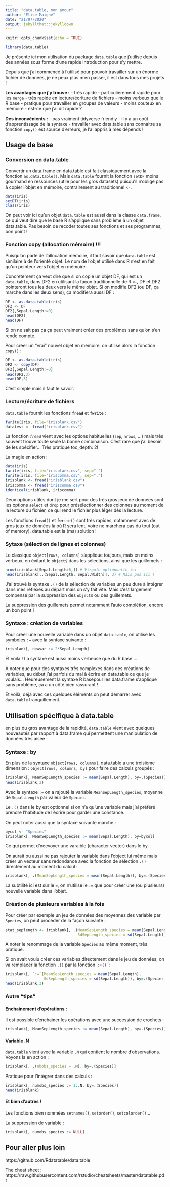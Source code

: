 ```yaml
---
title: "data.table, mon amour"
author: "Elise Maigné"
date: "21/07/2020"
output: jekyllthat::jekylldown
---
```


```r
knitr::opts_chunk$set(echo = TRUE)
```

```r
library(data.table)
```

Je présente ici mon utilisation du package `data.table` que j'utilise depuis des années sous forme d'une rapide introduction pour s'y mettre. 

Depuis que j'ai commencé à l'utilisé pour pouvoir travailler sur un énorme fichier de données, 
je ne peux plus m'en passer, il est dans tous mes projets !

**Les avantages que j'y trouve :**
 - très rapide
 - particulièrement rapide pour les `merge`
 - très rapide en lecture/écriture de fichiers
 - moins verbeux que le R base
 - pratique pour travailler en groupes de valeurs
 - moins couteux en mémoire
 - est-ce que j'ai dit rapide ?
 
**Des inconvénients :**
 - pas vraiment tidyverse friendly
 - il y a un coût d'apprentissage de la syntaxe
 - travailler avec data.table sans connaitre sa fonction `copy()` est source d'erreurs, je l'ai appris à mes dépends ! 

## Usage de base

### Conversion en data.table

Convertir un data.frame en data.table est fait classiquement avec la fonction `as.data.table()`. 
Mais `data.table` fournit la fonction `setDF` moins gourmand en ressources (utile pour les gros datasets) puisqu'il n'oblige pas à copier l'objet en mémoire, contrairement au traditionnel `<-`.

```r
data(iris)
setDT(iris)
class(iris)
```
On peut voir ici qu'un objet `data.table` est aussi dans la classe `data.frame`, ce qui veut dire que le base R s'applique sans problème à un objet data.table. Pas besoin de recoder toutes ses fonctions et ses programmes, bon point !

### Fonction copy (allocation mémoire) !!!

Puisqu'on parle de l'allocation mémoire, il faut savoir que `data.table` est similaire à de l'orienté objet. 
Le nom de l'objet utilisé dans R n'est en fait qu'un pointeur vers l'objet en mémoire. 

Concrètement ça veut dire que si on copie un objet DF, qui est un `data.table`, dans DF2 en utilisant la façon traditionnelle de R `<-`, DF et DF2 pointeront tous les deux vers le même objet. Si on modifie DF2 (ou DF, ça marche dans les deux sens), ça modifiera aussi DF :

```r
DF <- as.data.table(iris)
DF2 <- DF
DF2[,Sepal.Length:=0]
head(DF2)
head(DF)
```

Si on ne sait pas ça ça peut vraiment créer des problèmes sans qu'on s'en rende compte. 

Pour créer un "vrai"  nouvel objet en mémoire, on utilise alors la fonction `copy()` :

```r
DF <- as.data.table(iris)
DF2 <- copy(DF)
DF2[,Sepal.Length:=0]
head(DF2,3)
head(DF,3)
```

C'est simple mais il faut le savoir.

### Lecture/écriture de fichiers

`data.table` fournit les fonctions **`fread`** et **`fwrite`** :

```r
fwrite(iris, file="irisblank.csv")
datatest <- fread("irisblank.csv")
```

La fonction *`fread`* vient avec les options habituelles (`sep`, `nrows`, ...) mais très souvent trouve toute seule la bonne combinaison. C'est rare que j'ai besoin de les spécifier... Très pratique toc_depth: 2!

La magie en action :

```r
data(iris)
fwrite(iris, file="irisblank.csv", sep=" ")
fwrite(iris, file="iriscomma.csv", sep=",")
irisblank <- fread("irisblank.csv")
iriscomma <- fread("iriscomma.csv")
identical(irisblank, iriscomma)
```

Deux options utiles dont je me sert pour des très gros jeux de données sont les options `select` et `drop` 
pour présélectionner des colonnes au moment de la lecture du fichier, ce qui rend le fichier plus léger dès la lecture. 

Les fonctions `fread()` et `fwrite()` sont très rapides, notamment avec de gros jeux de données là où R sera lent, voire ne marchera pas du tout (out of memory), data.table est la (ma) solution !

### Sytaxe (sélection de lignes et colonnes)

Le classique `object[rows, columns]` s'applique toujours, mais en moins verbeux, en évitant le `object$` dans les sélections, ainsi que les guillemets :

```r
nrow(irisblank[Sepal.Length>6,]) # Virgule optionnelle ici
head(irisblank[,.(Sepal.Length, Sepal.Width)], 3) # Mais pas ici !
```

J'ai trouvé la syntaxe `.()` de la sélection de variables un peu dure à intégrer dans mes réflexes au départ mais on s'y fait vite.
Mais c'est largement compensé par la suppression des `object$` ou des guillemets. 

La suppression des guillemets permet notamment l'auto complétion, encore un bon point !

### Syntaxe : création de variables

Pour créer une nouvelle variable dans un objet `data.table`, on utilise les symboles `:=` avec la syntaxe suivante :

```r
irisblank[, newvar := 2*Sepal.Length]
```

Et voilà ! La syntaxe est aussi moins verbeuse que du R base ...

A noter que pour des syntaxes très complexes dans des créations de variables, au début j'ai parfois du mal à écrire en data.table ce que je voulais... Heureusement la syntaxe R basepour les data.frame s'applique sans problème, ça a un côté bien rassurant ! 

Et voilà, déjà avec ces quelques éléments on peut démarrer avec `data.table` tranquillement. 

## Utilisation spécifique à data.table

en plus du gros avantage de la rapidité, `data.table` vient avec quelques nouveautés par rapport à data.frame qui permettent une manipulation de données très aisée :

### Syntaxe : by

En plus de la syntaxe `object[rows, columns]`, data.table a une troisième dimension : `object[rows, columns, by]` pour faire des calculs groupés :

```r
irisblank[, MeanSepLength_species := mean(Sepal.Length), by=.(Species)]
head(irisblank,3)
```

Avec la syntaxe `:=` on a rajouté la variable `MeanSepLength_species`, moyenne de `Sepal.Length` par valeur de `Species`.

Le `.()` dans le by est optionnel si on n'a qu'une variable mais j'ai préféré prendre l'habitude de l'écrire pour garder une constance.

On peut noter aussi que la syntaxe suivante marche :
```r
bycol <- "Species"
irisblank[, MeanSepLength_species := mean(Sepal.Length), by=bycol]
```

Ce qui permet d'neevoyer une varaible (character vector) dans le by. 

On aurait pu aussi ne pas rajouter la variable dans l'object lui même mais créer un vecteur sans redondance avec la fonction de sélection `.()` directement au moment du calcul :

```r
irisblank[, .(MeanSepLength_species = mean(Sepal.Length)), by=.(Species)]
```

La subtilité ici est sur le `=`, on n'utilise le `:=` que pour créer une (ou plusieurs) nouvelle variable dans l'objet. 

### Création de plusieurs variables à la fois

Pour créer par exemple un jeu de données des moyennes des variable par `Species`, on peut procéder de la façon suivante :

```r
stat_seplength <- irisblank[, .(MeanSepLength_species = mean(Sepal.Length),
                                SdSepLength_species = sd(Sepal.Length)), by=.(Espece = Species)]
```

A noter le renommage de la variable `Species` au même moment, très pratique.

Si on avait voulu créer ces variables directement dans le jeu de données, on va remplacer la fonction ` .() `  par la fonction `` `:=`()` `:

```r
irisblank[, `:=`(MeanSepLength_species = mean(Sepal.Length),
                 SdSepLength_species = sd(Sepal.Length)), by=.(Species)]
head(irisblank,3)
```

### Autre "tips"

#### Enchainement d'opérations :

Il est possible d'enchainer les opérations avec une succession de crochets : 

```r
irisblank[, MeanSepLength_species := mean(Sepal.Length), by=.(Species)][,.(MyDoubleMean = 2*MeanSepLength_species)]
```

#### Variable .N

`data.table` vient avec la variable `.N` qui contient le nombre d'observations. Voyons la en action :

```r
irisblank[, .(nbobs_species = .N), by=.(Species)]
```

Pratique pour l'intégrer dans des calculs :

```r
irisblank[, numobs_species := 1:.N, by=.(Species)]
head(irisblank)
```

#### Et bien d'autres !

Les fonctions bien nommées `setnames()`, `setorder()`, `setcolorder()`...

La suppression de variable :
```r
irisblank[, numobs_species := NULL]
```

## Pour aller plus loin

https://github.com/Rdatatable/data.table

The cheat sheet : https://raw.githubusercontent.com/rstudio/cheatsheets/master/datatable.pdf
  